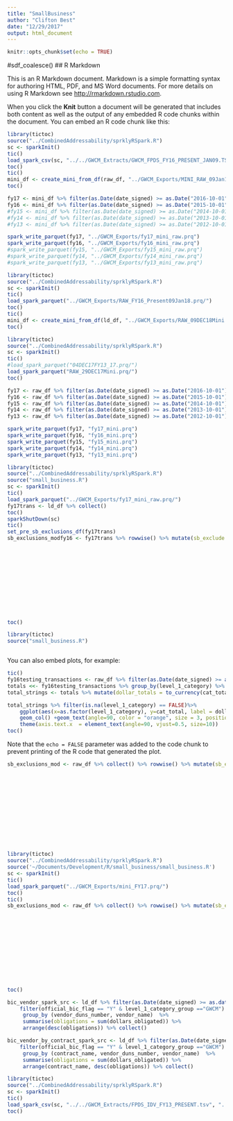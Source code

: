 ```yaml
---
title: "SmallBusiness"
author: "Clifton Best"
date: "12/29/2017"
output: html_document
---
```


```r
knitr::opts_chunk$set(echo = TRUE)
```
#sdf_coalesce()
## R Markdown

This is an R Markdown document. Markdown is a simple formatting syntax for authoring HTML, PDF, and MS Word documents. For more details on using R Markdown see <http://rmarkdown.rstudio.com>.

When you click the **Knit** button a document will be generated that includes both content as well as the output of any embedded R code chunks within the document. You can embed an R code chunk like this:

```r
library(tictoc)
source("../CombinedAddressability/sprklyRSpark.R")
sc <- sparkInit()
tic()
load_spark_csv(sc, "../../GWCM_Extracts/GWCM_FPDS_FY16_PRESENT_JAN09.TSV", "../GWCM_Exports/RAW_FY16_Present09Jan18.prq", "../GWCM_Exports/GWCM_FY16_Present09Jan18.prq")
toc()
tic()
mini_df <- create_mini_from_df(raw_df, "../GWCM_Exports/MINI_RAW_09Jan18.prq")
toc()

fy17 <- mini_df %>% filter(as.Date(date_signed) >= as.Date("2016-10-01") & as.Date(date_signed) <= as.Date("2017-09-30"))
fy16 <- mini_df %>% filter(as.Date(date_signed) >= as.Date("2015-10-01") & as.Date(date_signed) <= as.Date("2016-09-30"))
#fy15 <- mini_df %>% filter(as.Date(date_signed) >= as.Date("2014-10-01") & as.Date(date_signed) <= as.Date("2015-09-30"))
#fy14 <- mini_df %>% filter(as.Date(date_signed) >= as.Date("2013-10-01") & as.Date(date_signed) <= as.Date("2014-09-30"))
#fy13 <- mini_df %>% filter(as.Date(date_signed) >= as.Date("2012-10-01") & as.Date(date_signed) <= as.Date("2013-09-30"))

spark_write_parquet(fy17, "../GWCM_Exports/fy17_mini_raw.prq")
spark_write_parquet(fy16, "../GWCM_Exports/fy16_mini_raw.prq")
#spark_write_parquet(fy15, "../GWCM_Exports/fy15_mini_raw.prq")
#spark_write_parquet(fy14, "../GWCM_Exports/fy14_mini_raw.prq")
#spark_write_parquet(fy13, "../GWCM_Exports/fy13_mini_raw.prq")


```

```r
library(tictoc)
source("../CombinedAddressability/sprklyRSpark.R")
sc <- sparkInit()
tic()
load_spark_parquet("../GWCM_Exports/RAW_FY16_Present09Jan18.prq/")
toc()
tic()
mini_df <- create_mini_from_df(ld_df, "../GWCM_Exports/RAW_09DEC18Mini.prq")
toc()

```

```r
library(tictoc)
source("../CombinedAddressability/sprklyRSpark.R")
sc <- sparkInit()
tic()
#load_spark_parquet("04DEC17FY13_17.prq/")
load_spark_parquet("RAW_29DEC17Mini.prq/")
toc()
```
```r
fy17 <- raw_df %>% filter(as.Date(date_signed) >= as.Date("2016-10-01") & as.Date(date_signed) <= as.Date("2017-09-30"))
fy16 <- raw_df %>% filter(as.Date(date_signed) >= as.Date("2015-10-01") & as.Date(date_signed) <= as.Date("2016-09-30"))
fy15 <- raw_df %>% filter(as.Date(date_signed) >= as.Date("2014-10-01") & as.Date(date_signed) <= as.Date("2015-09-30"))
fy14 <- raw_df %>% filter(as.Date(date_signed) >= as.Date("2013-10-01") & as.Date(date_signed) <= as.Date("2014-09-30"))
fy13 <- raw_df %>% filter(as.Date(date_signed) >= as.Date("2012-10-01") & as.Date(date_signed) <= as.Date("2013-09-30"))

spark_write_parquet(fy17, "fy17_mini.prq")
spark_write_parquet(fy16, "fy16_mini.prq")
spark_write_parquet(fy15, "fy15_mini.prq")
spark_write_parquet(fy14, "fy14_mini.prq")
spark_write_parquet(fy13, "fy13_mini.prq")

```

```r
library(tictoc)
source("../CombinedAddressability/sprklyRSpark.R")
source("small_business.R")
sc <- sparkInit()
tic()
load_spark_parquet("../GWCM_Exports/fy17_mini_raw.prq/")
fy17trans <- ld_df %>% collect()
toc()
sparkShutDown(sc)
tic()
set_pre_sb_exclusions_df(fy17trans)
sb_exclusions_modfy16 <- fy17trans %>% rowwise() %>% mutate(sb_exclude = designate_small_business_eligble(sheltered_workshop_flag,
                                                                                                                 pop_country_code,
                                                                                                                 date_signed,
                                                                                                                 vendor_duns_number,
                                                                                                                 contingency_ops,
                                                                                                                 foreign_government,
                                                                                                                 foreign_funding_desc,
                                                                                                                 funding_agency_code,
                                                                                                                 reason_not_competed,
                                                                                                                 product_or_service_code,
                                                                                                                 contracting_office_id,
                                                                                                                 piid, reference_piid,
                                                                                                                 idv_ref_idv_piid) )
toc()
```










```r
library(tictoc)
source("small_business.R")



```


You can also embed plots, for example:

```r
tic()
fy16testing_transactions <- raw_df %>% filter(as.Date(date_signed) >= as.Date("2015-10-01") & as.Date(date_signed) <= as.Date("2016-09-30"))  
totals <<- fy16testing_transactions %>% group_by(level_1_category) %>% summarise(cat_total = sum(dollars_obligated)) %>% collect()
total_strings <- totals %>% mutate(dollar_totals = to_currency(cat_total, currency_symbol = "$", symbol_first = TRUE, group_size = 3, group_delim = ",", decimal_size = 2,decimal_delim = ".")) %>% collect()                                                                                                     

total_strings %>% filter(is.na(level_1_category) == FALSE)%>%
    ggplot(aes(x=as.factor(level_1_category), y=cat_total, label = dollar_totals) ) + 
    geom_col() +geom_text(angle=90, color = "orange", size = 3, position = position_stack(vjust = 0.5))+
    theme(axis.text.x  = element_text(angle=90, vjust=0.5, size=10))
toc()
```

Note that the `echo = FALSE` parameter was added to the code chunk to prevent printing of the R code that generated the plot.


```r
sb_exclusions_mod <- raw_df %>% collect() %>% rowwise() %>% mutate(sb_exclude = designate_small_business_eligble(1, sheltered_workshop_flag,
                                                                                                                 pop_country_code,
                                                                                                                 date_signed,
                                                                                                                 vendor_duns_number,
                                                                                                                 contingency_ops,
                                                                                                                 foreign_government,
                                                                                                                 foreign_funding_desc,
                                                                                                                 funding_agency_code,
                                                                                                                 reason_not_competed,
                                                                                                                 product_or_service_code,
                                                                                                                 contracting_office_id,
                                                                                                                 piid, reference_piid,
                                                                                                                 idv_ref_idv_piid) )

```





```r
library(tictoc)
source("../CombinedAddressability/sprklyRSpark.R")
source('~/Documents/Development/R/small_business/small_business.R')
sc <- sparkInit() 
tic()
load_spark_parquet("../GWCM_Exports/mini_FY17.prq/")
toc()
tic()
sb_exclusions_mod <- raw_df %>% collect() %>% rowwise() %>% mutate(sb_exclude = designate_small_business_eligble(1, sheltered_workshop_flag,
                                                                                                                 pop_country_code,
                                                                                                                 date_signed,
                                                                                                                 vendor_duns_number,
                                                                                                                 contingency_ops,
                                                                                                                 foreign_government,
                                                                                                                 foreign_funding_desc,
                                                                                                                 funding_agency_code,
                                                                                                                 reason_not_competed,
                                                                                                                 product_or_service_code,
                                                                                                                 contracting_office_id,
                                                                                                                 piid, reference_piid,
                                                                                                                 idv_ref_idv_piid) )
toc()

```


``` r

bic_vendor_spark_src <- ld_df %>% filter(as.Date(date_signed) >= as.date("2016-10-01") & as.Date(date_signed) <= as.date("2017-09-30") ) %>%
    filter(official_bic_flag == "Y" & level_1_category_group =="GWCM") %>% 
     group_by (vendor_duns_number, vendor_name)  %>%
     summarise(obligations = sum(dollars_obligated)) %>%
     arrange(desc(obligations)) %>% collect()

bic_vendor_by_contract_spark_src <- ld_df %>% filter(as.Date(date_signed) >= as.date("2016-10-01") & as.Date(date_signed) <= as.date("2017-09-30") ) %>%
    filter(official_bic_flag == "Y" & level_1_category_group =="GWCM") %>% 
     group_by (contract_name, vendor_duns_number, vendor_name)  %>%
     summarise(obligations = sum(dollars_obligated)) %>%
     arrange(contract_name, desc(obligations)) %>% collect()

```


``` r
library(tictoc)
source("../CombinedAddressability/sprklyRSpark.R")
sc <- sparkInit()
tic()
load_spark_csv(sc, "../../GWCM_Extracts/FPDS_IDV_FY13_PRESENT.tsv", "../GWCM_Exports/FPDS_IDV_FY13_PRESENT.prq", "../GWCM_Exports/GWCM_FPDS_IDV_FY13_PRESENT.prq")  
toc()
```
